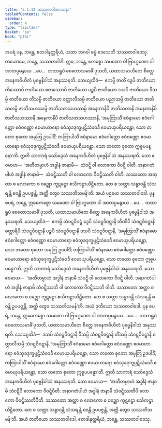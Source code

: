 ```yaml
---
title: "5.1.12 သဿတဝါဒဒေသနာ"
tableOfContents: false
sidebar:
  order: 4
type: "tipitaka"
basket: "su"
book: "pthi"
---
```



<DynamicBreadcrumb />

<Division number="156" book="pthi">

<Paragraph number="317" book="pthi">
အပရံ ပန, ဘန္တေ, ဧတဒါနုတ္တရိယံ, ယထာ ဘဂဝါ ဓမ္မံ ဒေသေတိ သဿတဝါဒေသု. တယောမေ, ဘန္တေ, သဿတဝါဒါ. ဣဓ, ဘန္တေ, ဧကစ္စော သမဏော ဝါ ဗြာဟ္မဏော ဝါ အာတပ္ပမနွာယ …ပေ…  တထာရူပံ စေတောသမာဓိံ ဖုသတိ, ယထာသမာဟိတေ စိတ္တေ အနေကဝိဟိတံ ပုဗ္ဗေနိဝါသံ အနုဿရတိ. သေယျထိဒံ—  ဧကမ္ပိ ဇာတိံ ဒွေပိ ဇာတိယော တိဿောပိ ဇာတိယော စတဿောပိ ဇာတိယော ပဉ္စပိ ဇာတိယော ဒသပိ ဇာတိယော ဝီသမ္ပိ ဇာတိယော တိံသမ္ပိ ဇာတိယော စတ္တာလီသမ္ပိ ဇာတိယော ပညာသမ္ပိ ဇာတိယော ဇာတိသတမ္ပိ ဇာတိသဟဿမ္ပိ ဇာတိသတသဟဿမ္ပိ အနေကာနိပိ ဇာတိသတာနိ အနေကာနိပိ ဇာတိသဟဿာနိ အနေကာနိပိ ဇာတိသတသဟဿာနိ, ‘အမုတြာသိံ ဧဝံနာမော ဧဝံဂေါတ္တော ဧဝံဝဏ္ဏော ဧဝမာဟာရော ဧဝံသုခဒုက္ခပ္ပဋိသံဝေဒီ ဧဝမာယုပရိယန္တော, သော တတော စုတော အမုတြ ဥဒပါဒိံ; တတြာပါသိံ ဧဝံနာမော ဧဝံဂေါတ္တော ဧဝံဝဏ္ဏော ဧဝမာဟာရော ဧဝံသုခဒုက္ခပ္ပဋိသံဝေဒီ ဧဝမာယုပရိယန္တော, သော တတော စုတော ဣဓူပပန္နော’တိ. ဣတိ သာကာရံ သော်ဒ္ဒေသံ အနေကဝိဟိတံ ပုဗ္ဗေနိဝါသံ အနုဿရတိ. သော ဧဝမာဟ—  ‘အတီတမ္ပာဟံ အဒ္ဓါနံ ဇာနာမိ—  သံဝဋ္ဋိ ဝါ လောကော ဝိဝဋ္ဋိ ဝါတိ. အနာဂတံပါဟံ အဒ္ဓါနံ ဇာနာမိ—  သံဝဋ္ဋိဿတိ ဝါ လောကော ဝိဝဋ္ဋိဿတိ ဝါတိ. သဿတော အတ္တာ စ လောကော စ ဝဉ္ဈော ကူဋဋ္ဌော ဧသိကဋ္ဌာယိဋ္ဌိတော. တေ စ သတ္တာ သန္ဓာဝန္တိ သံသရန္တိ စဝန္တိ ဥပပဇ္ဇန္တိ, အတ္ထိ တွေဝ သဿတိသမန်’တိ. အယံ ပဌမော သဿတဝါဒေါ.
</Paragraph>

<Paragraph number="318" book="pthi">
ပုန စပရံ, ဘန္တေ, ဣဓေကစ္စော သမဏော ဝါ ဗြာဟ္မဏော ဝါ အာတပ္ပမနွာယ …ပေ…  တထာရူပံ စေတောသမာဓိံ ဖုသတိ, ယထာသမာဟိတေ စိတ္တေ အနေကဝိဟိတံ ပုဗ္ဗေနိဝါသံ အနုဿရတိ. သေယျထိဒံ—  ဧကမ္ပိ သံဝဋ္ဋဝိဝဋ္ဋံ ဒွေပိ သံဝဋ္ဋဝိဝဋ္ဋာနိ တီဏိပိ သံဝဋ္ဋဝိဝဋ္ဋာနိ စတ္တာရိပိ သံဝဋ္ဋဝိဝဋ္ဋာနိ ပဉ္စပိ သံဝဋ္ဋဝိဝဋ္ဋာနိ ဒသပိ သံဝဋ္ဋဝိဝဋ္ဋာနိ, ‘အမုတြာသိံ ဧဝံနာမော ဧဝံဂေါတ္တော ဧဝံဝဏ္ဏော ဧဝမာဟာရော ဧဝံသုခဒုက္ခပ္ပဋိသံဝေဒီ ဧဝမာယုပရိယန္တော, သော တတော စုတော အမုတြ ဥဒပါဒိံ; တတြာပါသိံ ဧဝံနာမော ဧဝံဂေါတ္တော ဧဝံဝဏ္ဏော ဧဝမာဟာရော ဧဝံသုခဒုက္ခပ္ပဋိသံဝေဒီ ဧဝမာယုပရိယန္တော, သော တတော စုတော ဣဓူပပန္နော’တိ. ဣတိ သာကာရံ သော်ဒ္ဒေသံ အနေကဝိဟိတံ ပုဗ္ဗေနိဝါသံ အနုဿရတိ. သော ဧဝမာဟ—  ‘အတီတမ္ပာဟံ အဒ္ဓါနံ ဇာနာမိ သံဝဋ္ဋိ ဝါ လောကော ဝိဝဋ္ဋိ ဝါတိ. အနာဂတံပါဟံ အဒ္ဓါနံ ဇာနာမိ သံဝဋ္ဋိဿတိ ဝါ လောကော ဝိဝဋ္ဋိဿတိ ဝါတိ. သဿတော အတ္တာ စ လောကော စ ဝဉ္ဈော ကူဋဋ္ဌော ဧသိကဋ္ဌာယိဋ္ဌိတော. တေ စ သတ္တာ သန္ဓာဝန္တိ သံသရန္တိ စဝန္တိ ဥပပဇ္ဇန္တိ, အတ္ထိ တွေဝ သဿတိသမန်’တိ. အယံ ဒုတိယော သဿတဝါဒေါ.
</Paragraph>

<Paragraph number="319" book="pthi">
ပုန စပရံ, ဘန္တေ, ဣဓေကစ္စော သမဏော ဝါ ဗြာဟ္မဏော ဝါ အာတပ္ပမနွာယ …ပေ…  တထာရူပံ စေတောသမာဓိံ ဖုသတိ, ယထာသမာဟိတေ စိတ္တေ အနေကဝိဟိတံ ပုဗ္ဗေနိဝါသံ အနုဿရတိ. သေယျထိဒံ—  ဒသပိ သံဝဋ္ဋဝိဝဋ္ဋာနိ ဝီသမ္ပိ သံဝဋ္ဋဝိဝဋ္ဋာနိ တိံသမ္ပိ သံဝဋ္ဋဝိဝဋ္ဋာနိ စတ္တာလီသမ္ပိ သံဝဋ္ဋဝိဝဋ္ဋာနိ, ‘အမုတြာသိံ ဧဝံနာမော ဧဝံဂေါတ္တော ဧဝံဝဏ္ဏော ဧဝမာဟာရော ဧဝံသုခဒုက္ခပ္ပဋိသံဝေဒီ ဧဝမာယုပရိယန္တော, သော တတော စုတော အမုတြ ဥဒပါဒိံ; တတြာပါသိံ ဧဝံနာမော ဧဝံဂေါတ္တော ဧဝံဝဏ္ဏော ဧဝမာဟာရော ဧဝံသုခဒုက္ခပ္ပဋိသံဝေဒီ ဧဝမာယုပရိယန္တော, သော တတော စုတော ဣဓူပပန္နော’တိ. ဣတိ သာကာရံ သော်ဒ္ဒေသံ အနေကဝိဟိတံ ပုဗ္ဗေနိဝါသံ အနုဿရတိ. သော ဧဝမာဟ—  ‘အတီတမ္ပာဟံ အဒ္ဓါနံ ဇာနာမိ သံဝဋ္ဋိပိ လောကော ဝိဝဋ္ဋိပီတိ; အနာဂတံပါဟံ အဒ္ဓါနံ ဇာနာမိ သံဝဋ္ဋိဿတိပိ လောကော ဝိဝဋ္ဋိဿတိပီတိ. သဿတော အတ္တာ စ လောကော စ ဝဉ္ဈော ကူဋဋ္ဌော ဧသိကဋ္ဌာယိဋ္ဌိတော. တေ စ သတ္တာ သန္ဓာဝန္တိ သံသရန္တိ စဝန္တိ ဥပပဇ္ဇန္တိ, အတ္ထိ တွေဝ သဿတိသမန်’တိ. အယံ တတိယော သဿတဝါဒေါ, ဧတဒါနုတ္တရိယံ, ဘန္တေ, သဿတဝါဒေသု.
</Paragraph>
</Division>